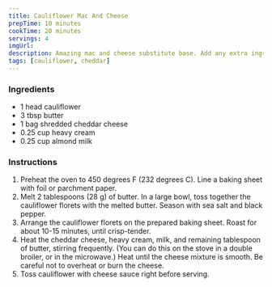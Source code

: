 ```yaml
---
title: Cauliflower Mac And Cheese
prepTime: 10 minutes
cookTime: 20 minutes
servings: 4
imgUrl:
description: Amazing mac and cheese substitute base. Add any extra ingredients to make it a meal.
tags: [cauliflower, cheddar]
---
```


### Ingredients

- 1 head cauliflower
- 3 tbsp butter
- 1 bag shredded cheddar cheese
- 0.25 cup heavy cream
- 0.25 cup almond milk

### Instructions

1. Preheat the oven to 450 degrees F (232 degrees C). Line a baking sheet with foil or parchment paper.
1. Melt 2 tablespoons (28 g) of butter. In a large bowl, toss together the cauliflower florets with the melted butter. Season with sea salt and black pepper.
1. Arrange the cauliflower florets on the prepared baking sheet. Roast for about 10-15 minutes, until crisp-tender.
1. Heat the cheddar cheese, heavy cream, milk, and remaining tablespoon of butter, stirring frequently. (You can do this on the stove in a double broiler, or in the microwave.) Heat until the cheese mixture is smooth. Be careful not to overheat or burn the cheese.
1. Toss cauliflower with cheese sauce right before serving.
